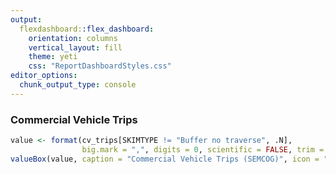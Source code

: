 ```yaml
---
output: 
  flexdashboard::flex_dashboard:
    orientation: columns
    vertical_layout: fill
    theme: yeti
    css: "ReportDashboardStyles.css"
editor_options: 
  chunk_output_type: console
---
```


### Commercial Vehicle Trips

```r
value <- format(cv_trips[SKIMTYPE != "Buffer no traverse", .N],
                big.mark = ",", digits = 0, scientific = FALSE, trim = TRUE)
valueBox(value, caption = "Commercial Vehicle Trips (SEMCOG)", icon = "fa-truck")
```
